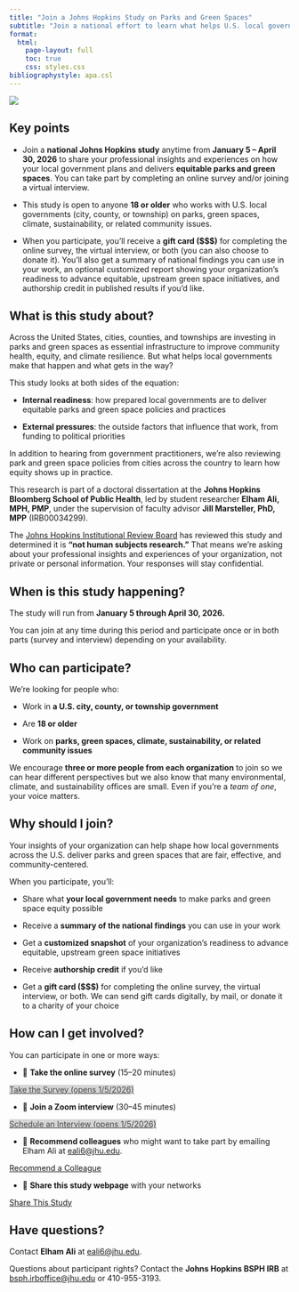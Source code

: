 ```yaml
---
title: "Join a Johns Hopkins Study on Parks and Green Spaces"
subtitle: "Join a national effort to learn what helps U.S. local governments make parks and green spaces more equitable, resilient, and responsive to community needs"
format: 
  html:
    page-layout: full
    toc: true
    css: styles.css
bibliographystyle: apa.csl
---
```


![](/images/johns-hopkins-study/parks3.png){fig-alt="Parks with a carved path that has trees surrounded around it"}

## **Key points**

-   Join a **national Johns Hopkins study** anytime from **January 5 – April 30, 2026** to share your professional insights and experiences on how your local government plans and delivers **equitable parks and green spaces**. You can take part by completing an online survey and/or joining a virtual interview.

-   This study is open to anyone **18 or older** who works with U.S. local governments (city, county, or township) on parks, green spaces, climate, sustainability, or related community issues.

-   When you participate, you’ll receive a **gift card ($$$)** for completing the online survey, the virtual interview, or both (you can also choose to donate it). You’ll also get a summary of national findings you can use in your work, an optional customized report showing your organization’s readiness to advance equitable, upstream green space initiatives, and authorship credit in published results if you’d like.

## What is this study about?

Across the United States, cities, counties, and townships are investing in parks and green spaces as essential infrastructure to improve community health, equity, and climate resilience. But what helps local governments make that happen and what gets in the way?

This study looks at both sides of the equation:

-   **Internal readiness**: how prepared local governments are to deliver equitable parks and green space policies and practices\

-   **External pressures**: the outside factors that influence that work, from funding to political priorities

In addition to hearing from government practitioners, we’re also reviewing park and green space policies from cities across the country to learn how equity shows up in practice. 

This research is part of a doctoral dissertation at the **Johns Hopkins Bloomberg School of Public Health**, led by student researcher **Elham Ali, MPH, PMP**, under the supervision of faculty advisor **Jill Marsteller, PhD, MPP** (IRB00034299).

The [Johns Hopkins Institutional Review Board](https://www.hopkinsmedicine.org/institutional-review-board){target="_blank" rel="noopener"} has reviewed this study and determined it is **“not human subjects research.”** That means we’re asking about your professional insights and experiences of your organization, not private or personal information. Your responses will stay confidential.

## When is this study happening?

The study will run from **January 5 through April 30, 2026.**

You can join at any time during this period and participate once or in both parts (survey and interview) depending on your availability.

## Who can participate?

We’re looking for people who:

-   Work in **a U.S. city, county, or township government**

-   Are **18 or older**

-   Work on **parks, green spaces, climate, sustainability, or related community issues**

We encourage **three or more people from each organization** to join so we can hear different perspectives but we also know that many environmental, climate, and sustainability offices are small. Even if you’re a *team of one*, your voice matters.

## Why should I join?

Your insights of your organization can help shape how local governments across the U.S. deliver parks and green spaces that are fair, effective, and community-centered.

When you participate, you’ll:

-   Share what **your local government needs** to make parks and green space equity possible

-   Receive a **summary of the national findings** you can use in your work

-   Get a **customized snapshot** of your organization’s readiness to advance equitable, upstream green space initiatives

-   Receive **authorship credit** if you’d like

-   Get a **gift card ($$$)** for completing the online survey, the virtual interview, or both. We can send gift cards digitally, by mail, or donate it to a charity of your choice

## How can I get involved?

You can participate in one or more ways:

-   📝 **Take the online survey** (15–20 minutes)

```{=html}
<!-- Take the Survey -->

<div class="study-btn-wrapper">
  <a href="#" class="study-btn disabled"
     style="background-color:#cccccc; pointer-events:none; cursor:not-allowed; opacity:0.8;">
    Take the Survey (opens 1/5/2026)
  </a>
</div>
```

-   💬 **Join a Zoom interview** (30–45 minutes)

```{=html}
<!-- Join a Zoom Interview -->

<div class="study-btn-wrapper">
  <a href="#" class="study-btn disabled"
     style="background-color:#cccccc; pointer-events:none; cursor:not-allowed; opacity:0.8;">
    Schedule an Interview (opens 1/5/2026)
  </a>
</div>
```

-   🤝 **Recommend colleagues** who might want to take part by emailing Elham Ali at [eali6\@jhu.edu](mailto:eali6@jhu.edu).

```{=html}
<!-- Recommend a Colleague -->
<div class="study-btn-wrapper">
  <a href="mailto:eali6@jhu.edu?subject=Recommendation%20for%20Johns%20Hopkins%20parks%20%26%20green%20spaces%20study" rel=_blank target= noopener
     class="study-btn">
    Recommend a Colleague
  </a>
</div>
```

-   📣 **Share this study webpage** with your networks

```{=html}
<!-- Share This Study -->
<div class="study-btn-wrapper">
  <a href="mailto:?subject=Johns%20Hopkins%20Study%3A%20Parks%20%26%20Green%20Spaces%20%28Jan%205%E2%80%93Apr%2030%2C%202026%29&body=Hi%20team%2C%0A%0AI%20wanted%20to%20share%20this%20Johns%20Hopkins%20study%20on%20how%20local%20governments%20plan%20and%20deliver%20equitable%20parks%20and%20green%20spaces.%20It%20runs%20Jan%205%20%E2%80%93%20Apr%2030%2C%202026.%0A%0AParticipants%20can%20complete%20a%20short%20survey%20and/or%20join%20a%20brief%20Zoom%20interview.%20Here%E2%80%99s%20the%20info%20page%3A%0Ahttps%3A%2F%2Felhamyali.com%2Fjohns-hopkins-study%0A%0AThanks%21" rel=_blank target= noopener
     class="study-btn">
    Share This Study
  </a>
</div>
```


## Have questions?

Contact **Elham Ali** at [eali6\@jhu.edu](mailto:eali6@jhu.edu). 

Questions about participant rights? Contact the **Johns Hopkins BSPH IRB** at [bsph.irboffice\@jhu.edu](mailto:bsph.irboffice@jhu.edu) or 410-955-3193.
